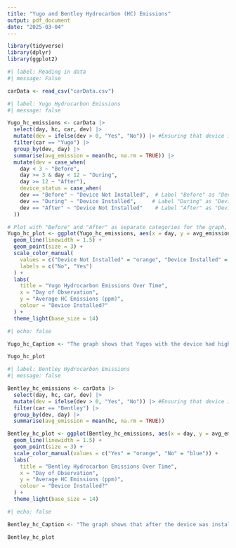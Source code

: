```yaml
---
title: "Yugo and Bentley Hydrocarbon (HC) Emissions"
output: pdf_document
date: "2025-03-04"
---
```


```r
library(tidyverse)
library(dplyr)
library(ggplot2)
```

```r
#| label: Reading in data
#| message: False

carData <- read_csv("carData.csv")
```


```r
#| label: Yugo Hydrocarbon Emissions
#| message: false

Yugo_hc_emissions <- carData |>
  select(day, hc, car, dev) |>
  mutate(dev = ifelse(dev > 0, "Yes", "No")) |> #Ensuring that device is either T or F
  filter(car == "Yugo") |>
  group_by(dev, day) |> 
  summarise(avg_emission = mean(hc, na.rm = TRUE)) |>
  mutate(dev = case_when(
    day < 3 ~ "Before",
    day >= 3 & day < 12 ~ "During",
    day >= 12 ~ "After"),
    device_status = case_when(
    dev == "Before" ~ "Device Not Installed",  # Label "Before" as "Device Not Installed"
    dev == "During" ~ "Device Installed",     # Label "During" as "Device Installed"
    dev == "After" ~ "Device Not Installed"    # Label "After" as "Device Not Installed"
  ))

# Plot with "Before" and "After" as separate categories for the graph, but grouped for the legend
Yugo_hc_plot <- ggplot(Yugo_hc_emissions, aes(x = day, y = avg_emission, colour = device_status, group = dev)) +
  geom_line(linewidth = 1.5) + 
  geom_point(size = 3) + 
  scale_color_manual(
    values = c("Device Not Installed" = "orange", "Device Installed" = "blue"), # Colors for legend
    labels = c("No", "Yes")
  ) + 
  labs(
    title = "Yugo Hydrocarbon Emissions Over Time",
    x = "Day of Observation",
    y = "Average HC Emissions (ppm)",
    colour = "Device Installed?"
  ) +
  theme_light(base_size = 14) 
```

\newpage
```r
#| echo: false

Yugo_hc_Caption <- "The graph shows that Yugos with the device had highly variable hydrocarbon emissions, which ranged between a low of 1.1 ppm on day 10 to a high of 25.9 ppm on the 7th day. The Yugos without the device had relatively more stable emissions measurements; however, there were only 4 recorded observations, limiting our ability to make comparisons between the cars that did and did not have the device installed."

Yugo_hc_plot
```
\newpage
```r
#| label: Bentley Hydrocarbon Emissions
#| message: false

Bentley_hc_emissions <- carData |>
  select(day, hc, car, dev) |>
  mutate(dev = ifelse(dev > 0, "Yes", "No")) |> #Ensuring that device is either T or F
  filter(car == "Bentley") |>
  group_by(dev, day) |> 
  summarise(avg_emission = mean(hc, na.rm = TRUE))

Bentley_hc_plot <- ggplot(Bentley_hc_emissions, aes(x = day, y = avg_emission, colour = dev, group = dev)) +
  geom_line(linewidth = 1.5) + 
  geom_point(size = 3) + 
  scale_color_manual(values = c("Yes" = "orange", "No" = "blue")) + 
  labs(
    title = "Bentley Hydrocarbon Emissions Over Time",
    x = "Day of Observation",
    y = "Average HC Emissions (ppm)",
    colour = "Device Installed?"
  ) +
  theme_light(base_size = 14) 
```
\newpage
```r
#| echo: false

Bentley_hc_Caption <- "The graph shows that after the device was installed, the Bentley's average hydrocarbon emissions dropped substantially. Prior to the device installation, the mean hydrocarbon emissions ranged from 4.09 ppm to 7.3 ppm. Emissions reached a maximum (10.7 ppm) on the day the device was installed, but dropped to 4.9 ppm the next day. Thereafter, average Bentley hydrocarbon emissions were consistently below 4.0 ppm."

Bentley_hc_plot
```

